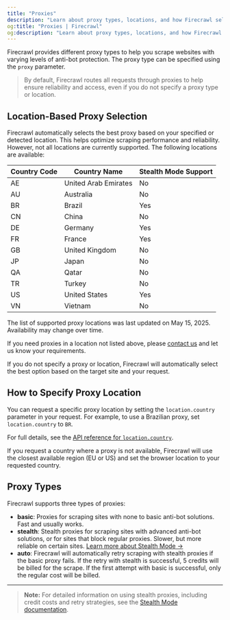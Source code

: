 ```yaml
---
title: "Proxies"
description: "Learn about proxy types, locations, and how Firecrawl selects proxies for your requests."
og:title: "Proxies | Firecrawl"
og:description: "Learn about proxy types, locations, and how Firecrawl selects proxies for your requests."
---
```



Firecrawl provides different proxy types to help you scrape websites with varying levels of anti-bot protection. The proxy type can be specified using the `proxy` parameter.

> By default, Firecrawl routes all requests through proxies to help ensure reliability and access, even if you do not specify a proxy type or location.

## Location-Based Proxy Selection

Firecrawl automatically selects the best proxy based on your specified or detected location. This helps optimize scraping performance and reliability. However, not all locations are currently supported. The following locations are available:

| Country Code | Country Name         | Stealth Mode Support |
|--------------|----------------------|----------------------|
| AE           | United Arab Emirates | No                   |
| AU           | Australia            | No                   |
| BR           | Brazil               | Yes                  |
| CN           | China                | No                   |
| DE           | Germany              | Yes                  |
| FR           | France               | Yes                  |
| GB           | United Kingdom       | No                   |
| JP           | Japan                | No                   |
| QA           | Qatar                | No                   |
| TR           | Turkey               | No                   |
| US           | United States        | Yes                  |
| VN           | Vietnam              | No                   |

<Warning>The list of supported proxy locations was last updated on May 15, 2025. Availability may change over time.</Warning>

If you need proxies in a location not listed above, please [contact us](mailto:help@firecrawl.com) and let us know your requirements.

If you do not specify a proxy or location, Firecrawl will automatically select the best option based on the target site and your request.

## How to Specify Proxy Location

You can request a specific proxy location by setting the `location.country` parameter in your request. For example, to use a Brazilian proxy, set `location.country` to `BR`.

For full details, see the [API reference for `location.country`](https://docs.firecrawl.dev/api-reference/v2-endpoint/scrape#body-location).

<CodeGroup>
  <LocationPython />
  <LocationNode />
  <LocationCURL />
</CodeGroup>

<Info>If you request a country where a proxy is not available, Firecrawl will use the closest available region (EU or US) and set the browser location to your requested country.</Info>

## Proxy Types

Firecrawl supports three types of proxies:

- **basic**: Proxies for scraping sites with none to basic anti-bot solutions. Fast and usually works.
- **stealth**: Stealth proxies for scraping sites with advanced anti-bot solutions, or for sites that block regular proxies. Slower, but more reliable on certain sites. [Learn more about Stealth Mode →](/features/stealth-mode)
- **auto**: Firecrawl will automatically retry scraping with stealth proxies if the basic proxy fails. If the retry with stealth is successful, 5 credits will be billed for the scrape. If the first attempt with basic is successful, only the regular cost will be billed.

---

> **Note:** For detailed information on using stealth proxies, including credit costs and retry strategies, see the [Stealth Mode documentation](/features/stealth-mode).
